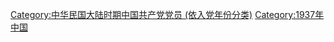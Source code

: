 [[Category:中华民国大陆时期中国共产党党员_(依入党年份分类)‎|Category:中华民国大陆时期中国共产党党员 (依入党年份分类)‎]]
[[Category:1937年中国|Category:1937年中国]]
